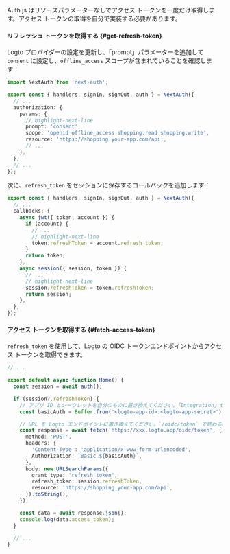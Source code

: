 Auth.js はリソースパラメーターなしでアクセス トークンを一度だけ取得します。アクセス トークンの取得を自分で実装する必要があります。

#### リフレッシュ トークンを取得する \{#get-refresh-token}

Logto プロバイダーの設定を更新し、「prompt」パラメーターを追加して `consent` に設定し、`offline_access` スコープが含まれていることを確認します：

```ts title="./auth.ts"
import NextAuth from 'next-auth';

export const { handlers, signIn, signOut, auth } = NextAuth({
  // ...
  authorization: {
    params: {
      // highlight-next-line
      prompt: 'consent',
      scope: 'openid offline_access shopping:read shopping:write',
      resource: 'https://shopping.your-app.com/api',
      // ...
    },
  },
  // ...
});
```

次に、`refresh_token` をセッションに保存するコールバックを追加します：

```ts title="./auth.ts"
export const { handlers, signIn, signOut, auth } = NextAuth({
  // ...
  callbacks: {
    async jwt({ token, account }) {
      if (account) {
        // ...
        // highlight-next-line
        token.refreshToken = account.refresh_token;
      }
      return token;
    },
    async session({ session, token }) {
      // ...
      // highlight-next-line
      session.refreshToken = token.refreshToken;
      return session;
    },
  },
});
```

#### アクセス トークンを取得する \{#fetch-access-token}

`refresh_token` を使用して、Logto の OIDC トークンエンドポイントからアクセス トークンを取得できます。

```ts title="./app/page.tsx"
// ...

export default async function Home() {
  const session = await auth();

  if (session?.refreshToken) {
    // アプリ ID とシークレットを自分のものに置き換えてください。「Integration」セクションを確認できます。
    const basicAuth = Buffer.from('<logto-app-id>:<logto-app-secret>').toString('base64');

    // URL を Logto エンドポイントに置き換えてください。`/oidc/token` で終わる必要があります
    const response = await fetch('https://xxx.logto.app/oidc/token', {
      method: 'POST',
      headers: {
        'Content-Type': 'application/x-www-form-urlencoded',
        Authorization: `Basic ${basicAuth}`,
      },
      body: new URLSearchParams({
        grant_type: 'refresh_token',
        refresh_token: session.refreshToken,
        resource: 'https://shopping.your-app.com/api',
      }).toString(),
    });

    const data = await response.json();
    console.log(data.access_token);
  }

  // ...
}
```
